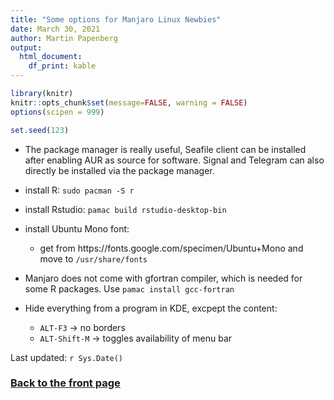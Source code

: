 ```yaml
---
title: "Some options for Manjaro Linux Newbies"
date: March 30, 2021
author: Martin Papenberg
output:
  html_document:
    df_print: kable
---
```


```r

library(knitr)
knitr::opts_chunk$set(message=FALSE, warning = FALSE)
options(scipen = 999)

set.seed(123)

```

- The package manager is really useful, Seafile client can be installed after
enabling AUR as source for software. Signal and Telegram can also directly be installed
via the package manager.
- install R: `sudo pacman -S r`
- install Rstudio: `pamac build rstudio-desktop-bin`
- install Ubuntu Mono font:
  * get from https://fonts.google.com/specimen/Ubuntu+Mono and move to `/usr/share/fonts`
- Manjaro does not come with gfortran compiler, which is needed for 
some R packages. Use `pamac install gcc-fortran`

- Hide everything from a program in KDE, excpept the content:
  * `ALT-F3` $\to$ no borders
  * `ALT-Shift-M` $\to$ toggles availability of menu bar

Last updated: `r Sys.Date()`

### <a href="index.html">Back to the front page</a>

&nbsp;

